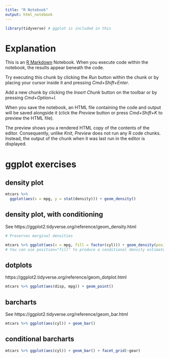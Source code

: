 ```yaml
---
title: "R Notebook"
output: html_notebook
---
```


```r
library(tidyverse) # ggplot is included in this
```


# Explanation

This is an [R Markdown](http://rmarkdown.rstudio.com) Notebook. When you execute code within the notebook, the results appear beneath the code. 

Try executing this chunk by clicking the *Run* button within the chunk or by placing your cursor inside it and pressing *Cmd+Shift+Enter*. 

Add a new chunk by clicking the *Insert Chunk* button on the toolbar or by pressing *Cmd+Option+I*.

When you save the notebook, an HTML file containing the code and output will be saved alongside it (click the *Preview* button or press *Cmd+Shift+K* to preview the HTML file). 

The preview shows you a rendered HTML copy of the contents of the editor. Consequently, unlike *Knit*, *Preview* does not run any R code chunks. Instead, the output of the chunk when it was last run in the editor is displayed.


# ggplot exercises

## density plot

```r
mtcars %>%
  ggplot(aes(x = mpg, y = stat(density))) + geom_density()
```

## density plot, with conditioning

See https://ggplot2.tidyverse.org/reference/geom_density.html

```r

# Preserves marginal densities

mtcars %>% ggplot(aes(x = mpg, fill = factor(cyl))) + geom_density(position = "fill")
# You can use position="fill" to produce a conditional density estimate

```

## dotplots

https://ggplot2.tidyverse.org/reference/geom_dotplot.html

```r
mtcars %>% ggplot(aes(disp, mpg)) + geom_point()
```


## barcharts

See https://ggplot2.tidyverse.org/reference/geom_bar.html


```r
mtcars %>% ggplot(aes(cyl)) + geom_bar()

```

## conditional barcharts

```r
mtcars %>% ggplot(aes(cyl)) + geom_bar() + facet_grid(~gear)

```

